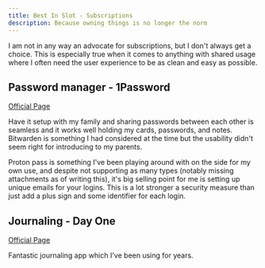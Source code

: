 ```yaml
---
title: Best In Slot - Subscriptions
description: Because owning things is no longer the norm
---
```


I am not in any way an advocate for subscriptions, but I don't always get a choice. This is especially true when it comes to anything with shared usage where I often need the user experience to be as clean and easy as possible.

## Password manager - 1Password
[Official Page](https://1password.com/)

Have it setup with my family and sharing passwords between each other is seamless and it works well holding my cards, passwords, and notes. Bitwarden is something I had considered at the time but the usability didn't seem right for introducing to my parents.

Proton pass is something I've been playing around with on the side for my own use, and despite not supporting as many types (notably missing attachments as of writing this), it's big selling point for me is setting up unique emails for your logins. This is a lot stronger a security measure than just add a plus sign and some identifier for each login.

## Journaling - Day One
[Official Page](https://dayoneapp.com/)

Fantastic journaling app which I've been using for years.
